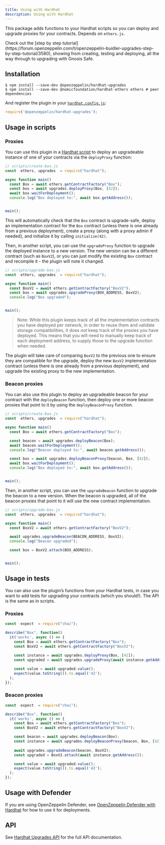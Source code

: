 ```yaml
---
title: Using with Hardhat
description: Using with Hardhat
---
```


This package adds functions to your Hardhat scripts so you can deploy and upgrade proxies for your contracts. Depends on `ethers.js`.

<Callout>
Check out the [step by step tutorial](https://forum.openzeppelin.com/t/openzeppelin-buidler-upgrades-step-by-step-tutorial/3580), showing from creating, testing and deploying, all the way through to upgrading with Gnosis Safe.
</Callout>

## Installation

```console
$ npm install --save-dev @openzeppelin/hardhat-upgrades
$ npm install --save-dev @nomicfoundation/hardhat-ethers ethers # peer dependencies
```

And register the plugin in your [`hardhat.config.js`](https://hardhat.org/config):

```js
require('@openzeppelin/hardhat-upgrades');
```

## Usage in scripts

### Proxies

You can use this plugin in a [Hardhat script](https://hardhat.org/guides/scripts.html) to deploy an upgradeable instance of one of your contracts via the `deployProxy` function:

```js
// scripts/create-box.js
const  ethers, upgrades  = require("hardhat");

async function main() 
  const Box = await ethers.getContractFactory("Box");
  const box = await upgrades.deployProxy(Box, [42]);
  await box.waitForDeployment();
  console.log("Box deployed to:", await box.getAddress());


main();
```

This will automatically check that the `Box` contract is upgrade-safe, deploy an implementation contract for the `Box` contract (unless there is one already from a previous deployment), create a proxy (along with a proxy admin if needed), and initialize it by calling `initialize(42)`.

Then, in another script, you can use the `upgradeProxy` function to upgrade the deployed instance to a new version. The new version can be a different contract (such as `BoxV2`), or you can just modify the existing `Box` contract and recompile it - the plugin will note it changed.

```js
// scripts/upgrade-box.js
const  ethers, upgrades  = require("hardhat");

async function main() 
  const BoxV2 = await ethers.getContractFactory("BoxV2");
  const box = await upgrades.upgradeProxy(BOX_ADDRESS, BoxV2);
  console.log("Box upgraded");


main();
```

> Note: While this plugin keeps track of all the implementation contracts you have deployed per network, in order to reuse them and validate storage compatibilities, it does _not_ keep track of the proxies you have deployed. This means that you will need to manually keep track of each deployment address, to supply those to the upgrade function when needed.

The plugin will take care of comparing `BoxV2` to the previous one to ensure they are compatible for the upgrade, deploy the new `BoxV2` implementation contract (unless there is one already from a previous deployment), and upgrade the existing proxy to the new implementation.

### Beacon proxies

You can also use this plugin to deploy an upgradeable beacon for your contract with the `deployBeacon` function, then deploy one or more beacon proxies that point to it by using the `deployBeaconProxy` function.

```js
// scripts/create-box.js
const  ethers, upgrades  = require("hardhat");

async function main() 
  const Box = await ethers.getContractFactory("Box");

  const beacon = await upgrades.deployBeacon(Box);
  await beacon.waitForDeployment();
  console.log("Beacon deployed to:", await beacon.getAddress());

  const box = await upgrades.deployBeaconProxy(beacon, Box, [42]);
  await box.waitForDeployment();
  console.log("Box deployed to:", await box.getAddress());


main();
```

Then, in another script, you can use the `upgradeBeacon` function to upgrade the beacon to a new version. When the beacon is upgraded, all of the beacon proxies that point to it will use the new contract implementation.

```js
// scripts/upgrade-box.js
const  ethers, upgrades  = require("hardhat");

async function main() 
  const BoxV2 = await ethers.getContractFactory("BoxV2");

  await upgrades.upgradeBeacon(BEACON_ADDRESS, BoxV2);
  console.log("Beacon upgraded");

  const box = BoxV2.attach(BOX_ADDRESS);


main();
```

## Usage in tests

You can also use the plugin’s functions from your Hardhat tests, in case you want to add tests for upgrading your contracts (which you should!). The API is the same as in scripts.

### Proxies

```js
const  expect  = require("chai");

describe("Box", function() 
  it('works', async () => {
    const Box = await ethers.getContractFactory("Box");
    const BoxV2 = await ethers.getContractFactory("BoxV2");
  
    const instance = await upgrades.deployProxy(Box, [42]);
    const upgraded = await upgrades.upgradeProxy(await instance.getAddress(), BoxV2);

    const value = await upgraded.value();
    expect(value.toString()).to.equal('42');
  );
});
```

### Beacon proxies

```js
const  expect  = require("chai");

describe("Box", function() 
  it('works', async () => {
    const Box = await ethers.getContractFactory("Box");
    const BoxV2 = await ethers.getContractFactory("BoxV2");

    const beacon = await upgrades.deployBeacon(Box);
    const instance = await upgrades.deployBeaconProxy(beacon, Box, [42]);
    
    await upgrades.upgradeBeacon(beacon, BoxV2);
    const upgraded = BoxV2.attach(await instance.getAddress());

    const value = await upgraded.value();
    expect(value.toString()).to.equal('42');
  );
});
```

## Usage with Defender

If you are using OpenZeppelin Defender, see [OpenZeppelin Defender with Hardhat](defender-deploy.mdx) for how to use it for deployments.

## API

See [Hardhat Upgrades API](api-hardhat-upgrades.mdx) for the full API documentation.
